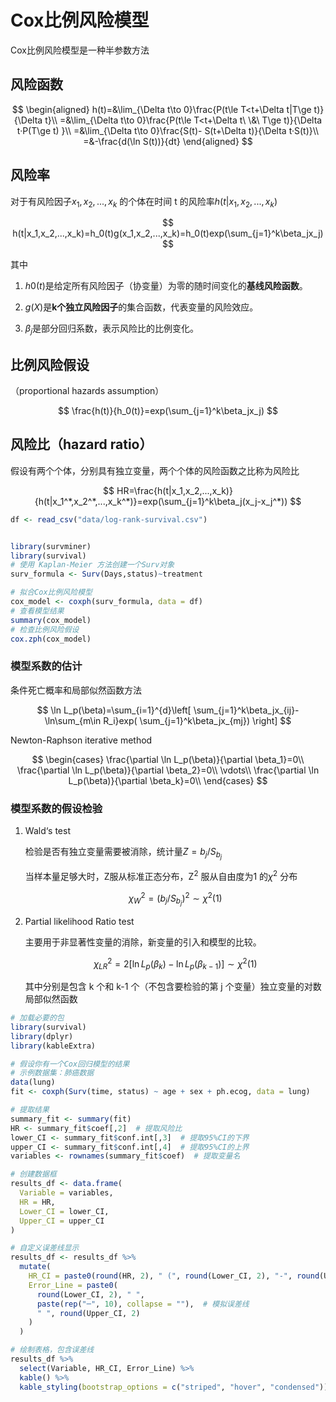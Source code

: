 # Cox比例风险模型

Cox比例风险模型是一种半参数方法

## 风险函数

$$ 
\begin{aligned} h(t)=&\lim_{\Delta t\to 0}\frac{P(t\le T<t+\Delta t|T\ge t)}{\Delta t}\\ =&\lim_{\Delta t\to 0}\frac{P(t\le T<t+\Delta t\ \&\ T\ge t)}{\Delta t·P(T\ge t) }\\ =&\lim_{\Delta t\to 0}\frac{S(t)- S(t+\Delta t)}{\Delta t·S(t)}\\ =&-\frac{d(\ln S(t))}{dt} \end{aligned} 
$$

## 风险率

对于有风险因子$x_1,x_2,...,x_k$ 的个体在时间 t 的风险率$h(t|x_1,x_2,...,x_k)$

$$ h(t|x_1,x_2,...,x_k)=h_0(t)g(x_1,x_2,...,x_k)=h_0(t)exp(\sum_{j=1}^k\beta_jx_j) $$

其中

1.  $h0 (t)$是给定所有风险因子（协变量）为零的随时间变化的**基线风险函数**。

2.  $g(X)$是**k个独立风险因子**的集合函数，代表变量的风险效应。

3.  $β_j$是部分回归系数，表示风险比的比例变化。

## 比例风险假设

（proportional hazards assumption）

$$ \frac{h(t)}{h_0(t)}=exp(\sum_{j=1}^k\beta_jx_j) $$

## 风险比（hazard ratio）

假设有两个个体，分别具有独立变量，两个个体的风险函数之比称为风险比

$$ HR=\frac{h(t|x_1,x_2,...,x_k)}{h(t|x_1^*,x_2^*,...,x_k^*)}=exp(\sum_{j=1}^k\beta_j(x_j-x_j^*)) $$

```r
df <- read_csv("data/log-rank-survival.csv")


library(survminer)
library(survival)
# 使用 Kaplan-Meier 方法创建一个Surv对象
surv_formula <- Surv(Days,status)~treatment

# 拟合Cox比例风险模型 
cox_model <- coxph(surv_formula, data = df)  
# 查看模型结果 
summary(cox_model)  
# 检查比例风险假设 
cox.zph(cox_model)
```

### 模型系数的估计

条件死亡概率和局部似然函数方法

$$ \ln L_p(\beta)=\sum_{i=1}^{d}\left[ \sum_{j=1}^k\beta_jx_{ij}-\ln\sum_{m\in R_i}exp( \sum_{j=1}^k\beta_jx_{mj})         \right] $$

Newton-Raphson iterative method

$$  \begin{cases}  \frac{\partial \ln L_p(\beta)}{\partial \beta_1}=0\\ \frac{\partial \ln L_p(\beta)}{\partial \beta_2}=0\\ \vdots\\ \frac{\partial \ln L_p(\beta)}{\partial \beta_k}=0\\ \end{cases} $$

### 模型系数的假设检验

1.  Wald‘s test

    检验是否有独立变量需要被消除，统计量$Z=b_j/S_{b_j}$

    当样本量足够大时，Z服从标准正态分布，Z^2^ 服从自由度为1 的$\chi^2$ 分布

    $$ \chi^2_W=(b_j/S_{b_j})^2\sim \chi^2(1) $$

2.  Partial likelihood Ratio test

    主要用于非显著性变量的消除，新变量的引入和模型的比较。

    $$ \chi^2_{LR}=2\left[ \ln L_p(\beta_k)-\ln L_p(\beta_{k-1}) \right]\sim\chi^2(1) $$

    其中分别是包含 k 个和 k-1 个（不包含要检验的第 j 个变量）独立变量的对数局部似然函数

```r
# 加载必要的包
library(survival)
library(dplyr)
library(kableExtra)

# 假设你有一个Cox回归模型的结果
# 示例数据集：肺癌数据
data(lung)
fit <- coxph(Surv(time, status) ~ age + sex + ph.ecog, data = lung)

# 提取结果
summary_fit <- summary(fit)
HR <- summary_fit$coef[,2]  # 提取风险比
lower_CI <- summary_fit$conf.int[,3]  # 提取95%CI的下界
upper_CI <- summary_fit$conf.int[,4]  # 提取95%CI的上界
variables <- rownames(summary_fit$coef)  # 提取变量名

# 创建数据框
results_df <- data.frame(
  Variable = variables,
  HR = HR,
  Lower_CI = lower_CI,
  Upper_CI = upper_CI
)

# 自定义误差线显示
results_df <- results_df %>%
  mutate(
    HR_CI = paste0(round(HR, 2), " (", round(Lower_CI, 2), "-", round(Upper_CI, 2), ")"),
    Error_Line = paste0(
      round(Lower_CI, 2), " ", 
      paste(rep("─", 10), collapse = ""),  # 模拟误差线
      " ", round(Upper_CI, 2)
    )
  )

# 绘制表格，包含误差线
results_df %>%
  select(Variable, HR_CI, Error_Line) %>%
  kable() %>%
  kable_styling(bootstrap_options = c("striped", "hover", "condensed"))

```
